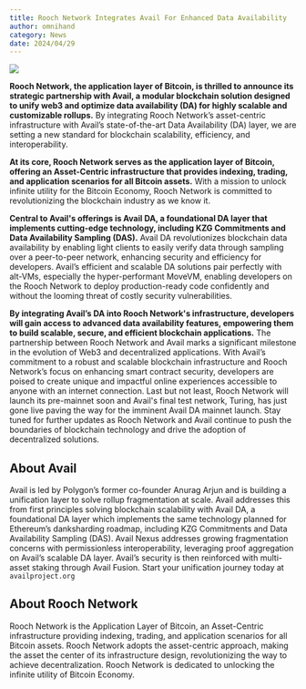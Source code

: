```yaml
---
title: Rooch Network Integrates Avail For Enhanced Data Availability
author: omnihand
category: News
date: 2024/04/29
---
```



<PostHeader />

![](/blog/partnership/avail.jpg)

**Rooch Network, the application layer of Bitcoin, is thrilled to announce its strategic partnership with Avail, a modular blockchain solution designed to unify web3 and optimize data availability (DA) for highly scalable and customizable rollups.** By integrating Rooch Network’s asset-centric infrastructure with Avail’s state-of-the-art Data Availability (DA) layer, we are setting a new standard for blockchain scalability, efficiency, and interoperability.

**At its core, Rooch Network serves as the application layer of Bitcoin, offering an Asset-Centric infrastructure that provides indexing, trading, and application scenarios for all Bitcoin assets.** With a mission to unlock infinite utility for the Bitcoin Economy, Rooch Network is committed to revolutionizing the blockchain industry as we know it.

**Central to Avail's offerings is Avail DA, a foundational DA layer that implements cutting-edge technology, including KZG Commitments and Data Availability Sampling (DAS).** Avail DA revolutionizes blockchain data availability by enabling light clients to easily verify data through sampling over a peer-to-peer network, enhancing security and efficiency for developers.  Avail’s efficient and scalable DA solutions pair perfectly with alt-VMs, especially the hyper-performant MoveVM, enabling developers on the Rooch Network to deploy production-ready code confidently and without the looming threat of costly security vulnerabilities.

**By integrating Avail’s DA into Rooch Network's infrastructure, developers will gain access to advanced data availability features, empowering them to build scalable, secure, and efficient blockchain applications.** The partnership between Rooch Network and Avail marks a significant milestone in the evolution of Web3 and decentralized applications. With Avail’s commitment to a robust and scalable blockchain infrastructure and Rooch Network’s focus on enhancing smart contract security, developers are poised to create unique and impactful online experiences accessible to anyone with an internet connection. 
Last but not least, Rooch Network will launch its pre-mainnet soon and Avail's final test network, Turing, has just gone live paving the way for the imminent Avail DA mainnet launch. Stay tuned for further updates as Rooch Network and Avail continue to push the boundaries of blockchain technology and drive the adoption of decentralized solutions.

## About Avail

Avail is led by Polygon’s former co-founder Anurag Arjun and is building a unification layer to solve rollup fragmentation at scale. Avail addresses this from first principles solving blockchain scalability with Avail DA, a foundational DA layer which implements the same technology planned for Ethereum’s danksharding roadmap, including KZG Commitments and Data Availability Sampling (DAS). Avail Nexus addresses growing fragmentation concerns with permissionless interoperability, leveraging proof aggregation on Avail’s scalable DA layer. Avail’s security is then reinforced with multi-asset staking through Avail Fusion. Start your unification journey today at `availproject.org`

## About Rooch Network 

Rooch Network is the Application Layer of Bitcoin, an Asset-Centric infrastructure providing indexing, trading, and application scenarios for all Bitcoin assets. Rooch Network adopts the asset-centric approach, making the asset the center of its infrastructure design, revolutionizing the way to achieve decentralization. Rooch Network is dedicated to unlocking the infinite utility of Bitcoin Economy.
